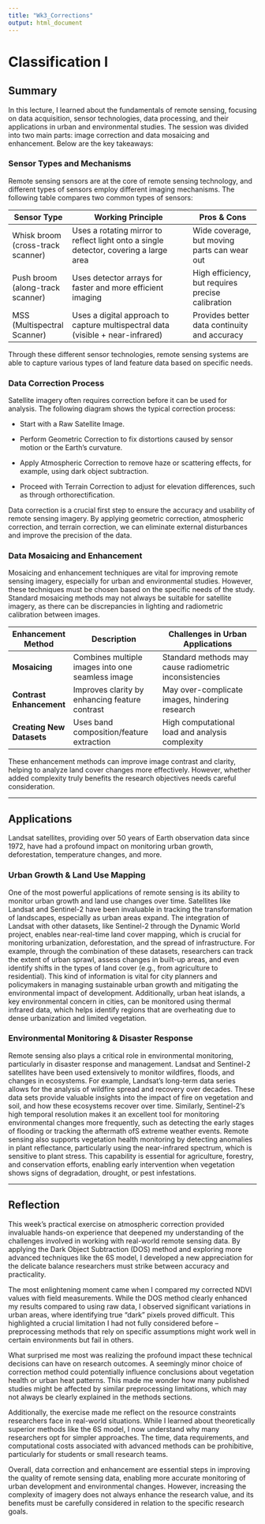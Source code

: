 ```yaml
---
title: "Wk3_Corrections"
output: html_document  
---
```


# Classification I

## Summary

In this lecture, I learned about the fundamentals of remote sensing,
focusing on data acquisition, sensor technologies, data processing, and
their applications in urban and environmental studies. The session was
divided into two main parts: image correction and data mosaicing and
enhancement. Below are the key takeaways:

### Sensor Types and Mechanisms

Remote sensing sensors are at the core of remote sensing technology, and
different types of sensors employ different imaging mechanisms. The
following table compares two common types of sensors:

| Sensor Type                       | Working Principle                                                                     | Pros & Cons                                       |
|-----------------|-----------------------------------|--------------------|
| Whisk broom (cross-track scanner) | Uses a rotating mirror to reflect light onto a single detector, covering a large area | Wide coverage, but moving parts can wear out      |
| Push broom (along-track scanner)  | Uses detector arrays for faster and more efficient imaging                            | High efficiency, but requires precise calibration |
| MSS (Multispectral Scanner)       | Uses a digital approach to capture multispectral data (visible + near-infrared)       | Provides better data continuity and accuracy      |

Through these different sensor technologies, remote sensing systems are
able to capture various types of land feature data based on specific
needs.

### Data Correction Process

Satellite imagery often requires correction before it can be used for
analysis. The following diagram shows the typical correction process:

-   Start with a Raw Satellite Image.

-   Perform Geometric Correction to fix distortions caused by sensor
    motion or the Earth's curvature.

-   Apply Atmospheric Correction to remove haze or scattering effects,
    for example, using dark object subtraction.

-   Proceed with Terrain Correction to adjust for elevation differences,
    such as through orthorectification.

Data correction is a crucial first step to ensure the accuracy and
usability of remote sensing imagery. By applying geometric correction,
atmospheric correction, and terrain correction, we can eliminate
external disturbances and improve the precision of the data.

### Data Mosaicing and Enhancement

Mosaicing and enhancement techniques are vital for improving remote
sensing imagery, especially for urban and environmental studies.
However, these techniques must be chosen based on the specific needs of
the study. Standard mosaicing methods may not always be suitable for
satellite imagery, as there can be discrepancies in lighting and
radiometric calibration between images.

| Enhancement Method        | Description                                      | Challenges in Urban Applications                       |
|-----------------|--------------------------|-----------------------------|
| **Mosaicing**             | Combines multiple images into one seamless image | Standard methods may cause radiometric inconsistencies |
| **Contrast Enhancement**  | Improves clarity by enhancing feature contrast   | May over-complicate images, hindering research         |
| **Creating New Datasets** | Uses band composition/feature extraction         | High computational load and analysis complexity        |

These enhancement methods can improve image contrast and clarity,
helping to analyze land cover changes more effectively. However, whether
added complexity truly benefits the research objectives needs careful
consideration.

------------------------------------------------------------------------

## Applications

Landsat satellites, providing over 50 years of Earth observation data
since 1972, have had a profound impact on monitoring urban growth,
deforestation, temperature changes, and more.

### Urban Growth & Land Use Mapping

One of the most powerful applications of remote sensing is its ability
to monitor urban growth and land use changes over time. Satellites like
Landsat and Sentinel-2 have been invaluable in tracking the
transformation of landscapes, especially as urban areas expand. The
integration of Landsat with other datasets, like Sentinel-2 through the
Dynamic World project, enables near-real-time land cover mapping, which
is crucial for monitoring urbanization, deforestation, and the spread of
infrastructure. For example, through the combination of these datasets,
researchers can track the extent of urban sprawl, assess changes in
built-up areas, and even identify shifts in the types of land cover
(e.g., from agriculture to residential). This kind of information is
vital for city planners and policymakers in managing sustainable urban
growth and mitigating the environmental impact of development.
Additionally, urban heat islands, a key environmental concern in cities,
can be monitored using thermal infrared data, which helps identify
regions that are overheating due to dense urbanization and limited
vegetation.

### Environmental Monitoring & Disaster Response

Remote sensing also plays a critical role in environmental monitoring,
particularly in disaster response and management. Landsat and Sentinel-2
satellites have been used extensively to monitor wildfires, floods, and
changes in ecosystems. For example, Landsat’s long-term data series
allows for the analysis of wildfire spread and recovery over decades.
These data sets provide valuable insights into the impact of fire on
vegetation and soil, and how these ecosystems recover over time.
Similarly, Sentinel-2's high temporal resolution makes it an excellent
tool for monitoring environmental changes more frequently, such as
detecting the early stages of flooding or tracking the aftermath ofS
extreme weather events. Remote sensing also supports vegetation health
monitoring by detecting anomalies in plant reflectance, particularly
using the near-infrared spectrum, which is sensitive to plant stress.
This capability is essential for agriculture, forestry, and conservation
efforts, enabling early intervention when vegetation shows signs of
degradation, drought, or pest infestations.

------------------------------------------------------------------------

## Reflection

This week's practical exercise on atmospheric correction provided
invaluable hands-on experience that deepened my understanding of the
challenges involved in working with real-world remote sensing data. By
applying the Dark Object Subtraction (DOS) method and exploring more
advanced techniques like the 6S model, I developed a new appreciation
for the delicate balance researchers must strike between accuracy and
practicality.

The most enlightening moment came when I compared my corrected NDVI
values with field measurements. While the DOS method clearly enhanced my
results compared to using raw data, I observed significant variations in
urban areas, where identifying true "dark" pixels proved difficult. This
highlighted a crucial limitation I had not fully considered before –
preprocessing methods that rely on specific assumptions might work well
in certain environments but fail in others.

What surprised me most was realizing the profound impact these technical
decisions can have on research outcomes. A seemingly minor choice of
correction method could potentially influence conclusions about
vegetation health or urban heat patterns. This made me wonder how many
published studies might be affected by similar preprocessing
limitations, which may not always be clearly explained in the methods
sections.

Additionally, the exercise made me reflect on the resource constraints
researchers face in real-world situations. While I learned about
theoretically superior methods like the 6S model, I now understand why
many researchers opt for simpler approaches. The time, data
requirements, and computational costs associated with advanced methods
can be prohibitive, particularly for students or small research teams.

Overall, data correction and enhancement are essential steps in
improving the quality of remote sensing data, enabling more accurate
monitoring of urban development and environmental changes. However,
increasing the complexity of imagery does not always enhance the
research value, and its benefits must be carefully considered in
relation to the specific research goals.
